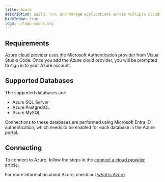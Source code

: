 ```yaml
---
title: Azure
description: Build, run, and manage applications across multiple clouds, on-premises, and at the edge, with the tools and frameworks of your choice.
hideInNav: true 
logo: ./logo-azure.svg
---
```


## Requirements

Azure cloud provider uses the Microsoft Authentication provider from Visual Studio Code. Once you add the Azure cloud provider, you will be prompted to sign in to your Azure account.

## Supported Databases

The supported databases are:

- Azure SQL Server
- Azure PostgreSQL
- Azure MySQL

Connections to these databases are performed using Microsoft Entra ID authentication, which needs to be enabled for each database in the Azure portal.

## Connecting

To connect to Azure, follow the steps in the [connect a cloud provider](/docs/cloud-providers/connect) article.

For more information about Azure, check out <a href="https://azure.microsoft.com/en-us/resources/cloud-computing-dictionary/what-is-azure" target="_blank">what is Azure</a>.

